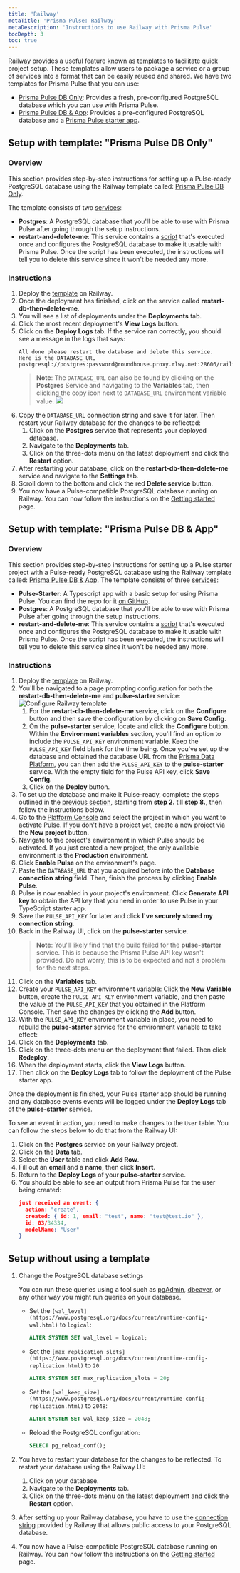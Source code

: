 ```yaml
---
title: 'Railway'
metaTitle: 'Prisma Pulse: Railway'
metaDescription: 'Instructions to use Railway with Prisma Pulse'
tocDepth: 3
toc: true
---
```


<TopBlock title={frontMatter.title}>

Railway provides a useful feature known as [templates](https://railway.app/templates) to facilitate quick project setup. These templates allow users to package a service or a group of services into a format that can be easily reused and shared. We have two templates for Prisma Pulse that you can use:

- [Prisma Pulse DB Only](https://railway.app/template/pulse-pg): Provides a fresh, pre-configured PostgreSQL database which you can use with Prisma Pulse.
- [Prisma Pulse DB & App](https://railway.app/template/pulse-starter): Provides a pre-configured PostgreSQL database and a [Prisma Pulse starter app](https://github.com/prisma/pulse-starter).

</TopBlock>

## Setup with template: "Prisma Pulse DB Only"

### Overview

This section provides step-by-step instructions for setting up a Pulse-ready PostgreSQL database using the Railway template called: [Prisma Pulse DB Only](https://railway.app/template/pulse-pg).

The template consists of two [services](https://docs.railway.app/reference/services):

- **Postgres**: A PostgreSQL database that you'll be able to use with Prisma Pulse after going through the setup instructions.
- **restart-and-delete-me**: This service contains a [script](https://github.com/prisma/pulse-railway-pg-config/blob/main/config-db.ts) that's executed once and configures the PostgreSQL database to make it usable with Prisma Pulse. Once the script has been executed, the instructions will tell you to delete this service since it won't be needed any more.

### Instructions

1. Deploy the [template](https://railway.app/template/pulse-pg) on Railway.
2. Once the deployment has finished, click on the service called **restart-db-then-delete-me**.
3. You will see a list of deployments under the **Deployments** tab.
4. Click the most recent deployment's **View Logs** button.
5. Click on the **Deploy Logs** tab. If the service ran correctly, you should see a message in the logs that says:
   ```terminal no-copy
   All done please restart the database and delete this service.
   Here is the DATABASE_URL
   postgresql://postgres:password@roundhouse.proxy.rlwy.net:28606/railway
   ```
   > **Note**:
   > The `DATABASE_URL` can also be found by clicking on the **Postgres** Service and navigating to the **Variables** tab, then clicking the copy icon next to `DATABASE_URL` environment variable value.
   > ![](/img/pulse/railway-database-url.png)
6. Copy the `DATABASE_URL` connection string and save it for later. Then restart your Railway database for the changes to be reflected:
   1. Click on the **Postgres** service that represents your deployed database.
   2. Navigate to the **Deployments** tab.
   3. Click on the three-dots menu on the latest deployment and click the **Restart** option.
7. After restarting your database, click on the **restart-db-then-delete-me** service and navigate to the **Settings** tab.
8. Scroll down to the bottom and click the red **Delete service** button.
9. You now have a Pulse-compatible PostgreSQL database running on Railway. You can now follow the instructions on the [Getting started](/pulse/getting-started) page.

## Setup with template: "Prisma Pulse DB & App"

### Overview

This section provides step-by-step instructions for setting up a Pulse starter project with a Pulse-ready PostgreSQL database using the Railway template called: [Prisma Pulse DB & App](https://railway.app/template/pulse-starter).
The template consists of three [services](https://docs.railway.app/reference/services):

- **Pulse-Starter**: A Typescript app with a basic setup for using Prisma Pulse. You can find the repo for it [on GitHub](https://github.com/prisma/pulse-starter/tree/main).
- **Postgres**: A PostgreSQL database that you'll be able to use with Prisma Pulse after going through the setup instructions.
- **restart-and-delete-me**: This service contains a [script](https://github.com/prisma/pulse-railway-pg-config/blob/main/config-db.ts) that's executed once and configures the PostgreSQL database to make it usable with Prisma Pulse. Once the script has been executed, the instructions will tell you to delete this service since it won't be needed any more.

### Instructions

1. Deploy the [template](https://railway.app/template/pulse-starter) on Railway.
2. You'll be navigated to a page prompting configuration for both the **restart-db-then-delete-me** and **pulse-starter** service:
   ![Configure Railway template](/img/pulse/railway-template-configure.png)
   1. For the **restart-db-then-delete-me** service, click on the **Configure** button and then save the configuration by clicking on **Save Config**.
   2. On the **pulse-starter** service, locate and click the **Configure** button. Within the **Environment variables** section, you'll find an option to include the `PULSE_API_KEY` environment variable. Keep the `PULSE_API_KEY` field blank for the time being. Once you've set up the database and obtained the database URL from the [Prisma Data Platform](https://console.prisma.io/), you can then add the `PULSE_API_KEY` to the **pulse-starter** service. With the empty field for the Pulse API key, click **Save Config**.
   3. Click on the **Deploy** button.
3. To set up the database and make it Pulse-ready, complete the steps outlined in the [previous section](#setup-with-template-prisma-pulse-db-only), starting from **step 2.** till **step 8.**, then follow the instructions below.
4. Go to the [Platform Console](https://console.prisma.io/) and select the project in which you want to activate Pulse. If you don't have a project yet, create a new project via the **New project** button.
5. Navigate to the project's environment in which Pulse should be activated. If you just created a new project, the only available environment is the **Production** environment.
6. Click **Enable Pulse** on the environment's page.
7. Paste the `DATABASE_URL` that you acquired before into the **Database connection string** field. Then, finish the process by clicking **Enable Pulse**.
8. Pulse is now enabled in your project's environment. Click **Generate API key** to obtain the API key that you need in order to use Pulse in your TypeScript starter app.
9. Save the `PULSE_API_KEY` for later and click **I've securely stored my connection string**.
10. Back in the Railway UI, click on the **pulse-starter** service.
    > **Note**: You'll likely find that the build failed for the **pulse-starter** service. This is because the Prisma Pulse API key wasn't provided. Do not worry, this is to be expected and not a problem for the next steps.
11. Click on the **Variables** tab.
12. Create your `PULSE_API_KEY` environment variable: Click the **New Variable** button, create the `PULSE_API_KEY` environment variable, and then paste the value of the `PULSE_API_KEY` that you obtained in the Platform Console. Then save the changes by clicking the **Add** button.
13. With the `PULSE_API_KEY` environment variable in place, you need to rebuild the **pulse-starter** service for the environment variable to take effect:
14. Click on the **Deployments** tab.
15. Click on the three-dots menu on the deployment that failed. Then click **Redeploy**.
16. When the deployment starts, click the **View Logs** button.
17. Then click on the **Deploy Logs** tab to follow the deployment of the Pulse starter app.

Once the deployment is finished, your Pulse starter app should be running and any database events events will be logged under the **Deploy Logs** tab of the **pulse-starter** service.

To see an event in action, you need to make changes to the `User` table. You can follow the steps below to do that from the Railway UI:

1. Click on the **Postgres** service on your Railway project.
2. Click on the **Data** tab.
3. Select the **User** table and click **Add Row**.
4. Fill out an **email** and a **name**, then click **Insert**.
5. Return to the **Deploy Logs** of your **pulse-starter** service.
6. You should be able to see an output from Prisma Pulse for the user being created:
   ```json
   just received an event: {
     action: "create",
     created: { id: 1, email: "test", name: "test@test.io" },
     id: 03/34334,
     modelName: "User"
   }
   ```

## Setup without using a template

1. Change the PostgreSQL database settings

   You can run these queries using a tool such as [pgAdmin](https://www.pgadmin.org/), [dbeaver](https://dbeaver.io/), or any other way you might run queries on your database.

   - Set the `[wal_level](https://www.postgresql.org/docs/current/runtime-config-wal.html)` to `logical`:
     ```sql
     ALTER SYSTEM SET wal_level = logical;
     ```
   - Set the `[max_replication_slots](https://www.postgresql.org/docs/current/runtime-config-replication.html)` to `20`:
     ```sql
     ALTER SYSTEM SET max_replication_slots = 20;
     ```
   - Set the `[wal_keep_size](https://www.postgresql.org/docs/current/runtime-config-replication.html)` to `2048`:
     ```sql
     ALTER SYSTEM SET wal_keep_size = 2048;
     ```
   - Reload the PostgreSQL configuration:
     ```sql
     SELECT pg_reload_conf();
     ```

2. You have to restart your database for the changes to be reflected. To restart your database using the Railway UI:
   1. Click on your database.
   2. Navigate to the **Deployments** tab.
   3. Click on the three-dots menu on the latest deployment and click the **Restart** option.
3. After setting up your Railway database, you have to use the [connection string](https://docs.railway.app/guides/postgresql#tcp-proxy-connection) provided by Railway that allows public access to your PostgreSQL database.
4. You now have a Pulse-compatible PostgreSQL database running on Railway. You can now follow the instructions on the [Getting started](/pulse/getting-started) page.

